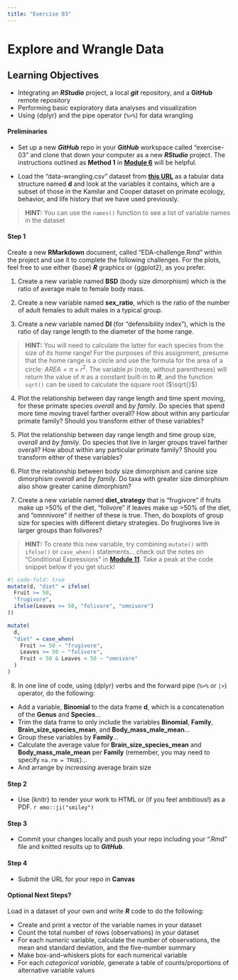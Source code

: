 ```yaml
---
title: "Exercise 03"
---
```


# Explore and Wrangle Data {.unnumbered}

## Learning Objectives {.unnumbered}

-   Integrating an ***RStudio*** project, a local ***git*** repository, and a **GitHub** remote repository
-   Performing basic exploratory data analyses and visualization
-   Using {dplyr} and the pipe operator (`%>%`) for data wrangling

#### Preliminaries {.unnumbered}

-   Set up a new ***GitHub*** repo in your ***GitHub*** workspace called "exercise-03" and clone that down your computer as a new ***RStudio*** project. The instructions outlined as **Method 1** in [**Module 6**](#module-06) will be helpful.

- Load the "data-wrangling.csv" dataset from [**this URL**](https://raw.githubusercontent.com/difiore/ada-2022-datasets/main/data-wrangling.csv) as a tabular data structure named **d** and look at the variables it contains, which are a subset of those in the Kamilar and Cooper dataset on primate ecology, behavior, and life history that we have used previously.

> **HINT:** You can use the `names()` function to see a list of variable names in the dataset

#### Step 1 {.unnumbered}

Create a new **RMarkdown** document, called "EDA-challenge.Rmd" within the project and use it to complete the following challenges. For the plots, feel free to use either {base} ***R*** graphics or {ggplot2}, as you prefer.

1. Create a new variable named **BSD** (body size dimorphism) which is the ratio of average male to female body mass.

2. Create a new variable named **sex_ratio**, which is the ratio of the number of adult females to adult males in a typical group.

3. Create a new variable named **DI** (for "defensibility index"), which is the ratio of day range length to the diameter of the home range.

> **HINT:** You will need to calculate the latter for each species from the size of its home range! For the purposes of this assignment, presume that the home range is a circle and use the formula for the area of a circle: $AREA = \pi \times r^2$. The variable *pi* (note, without parentheses) will return the value of $\pi$ as a constant built-in to ***R***, and the function `sqrt()` can be used to calculate the square root ($\sqrt{}$)

4. Plot the relationship between day range length and time spent moving, for these primate species *overall* and *by family*. Do species that spend more time moving travel farther overall? How about within any particular primate family? Should you transform either of these variables?

5. Plot the relationship between day range length and time group size, *overall* and *by family*. Do species that live in larger groups travel farther overall? How about within any particular primate family? Should you transform either of these variables?

6. Plot the relationship between body size dimorphism and canine size dimorphism *overall* and *by family*. Do taxa with greater size dimorphism also show greater canine dimorphism?

7. Create a new variable named **diet_strategy** that is "frugivore" if fruits make up >50% of the diet, "folivore" if leaves make up >50% of the diet, and "omnnivore" if neither of these is true. Then, do boxplots of group size for species with different dietary strategies. Do frugivores live in larger groups than folivores?

> **HINT:** To create this new variable, try combining `mutate()` with `ifelse()` or `case_when()` statements... check out the notes on "Conditional Expressions" in [**Module 11**](#module-11). Take a peak at the code snippet below if you get stuck!

```r
#| code-fold: true
mutate(d, "diet" = ifelse(
  Fruit >= 50,
  "frugivore",
  ifelse(Leaves >= 50, "folivore", "omnivore")
))

mutate(
  d,
  "diet" = case_when(
    Fruit >= 50 ~ "frugivore",
    Leaves >= 50 ~ "folivore",
    Fruit < 50 & Leaves < 50 ~ "omnivore"
  )
)
```

8. In one line of code, using {dplyr} verbs and the forward pipe (`%>%` or `|>`) operator, do the following:

- Add a variable, **Binomial** to the data frame **d**, which is a concatenation of the **Genus** and **Species**...
- Trim the data frame to only include the variables **Binomial**, **Family**, **Brain_size_species_mean**, and **Body_mass_male_mean**...
- Group these variables by **Family**...
- Calculate the average value for **Brain_size_species_mean** and **Body_mass_male_mean** per **Family** (remember, you may need to specify `na.rm = TRUE`)...
- And arrange by *increasing* average brain size

#### Step 2 {.unnumbered}

- Use {knitr} to render your work to HTML or (if you feel ambitious!) as a PDF. `r emo::ji("smiley")`

#### Step 3 {.unnumbered}

- Commit your changes locally and push your repo including your ".Rmd" file and knitted results up to ***GitHub***.

#### Step 4 {.unnumbered}

- Submit the URL for your repo in **Canvas**

#### Optional Next Steps? {.unnumbered}

Load in a dataset of your own and write ***R*** code to do the following:

-   Create and print a vector of the variable names in your dataset
-   Count the total number of rows (observations) in your dataset
-   For each *numeric* variable, calculate the number of observations, the mean and standard deviation, and the five-number summary
-   Make box-and-whiskers plots for each numerical variable
-   For each *categorical variable*, generate a table of counts/proportions of alternative variable values
